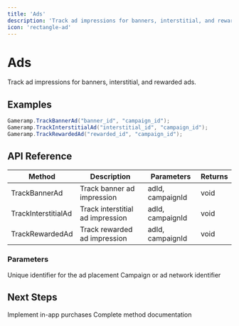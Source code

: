 ```yaml
---
title: 'Ads'
description: 'Track ad impressions for banners, interstitial, and rewarded ads'
icon: 'rectangle-ad'
---
```


# Ads

Track ad impressions for banners, interstitial, and rewarded ads.

## Examples

```csharp
Gameramp.TrackBannerAd("banner_id", "campaign_id");
Gameramp.TrackInterstitialAd("interstitial_id", "campaign_id");
Gameramp.TrackRewardedAd("rewarded_id", "campaign_id");
```

## API Reference

| Method | Description | Parameters | Returns |
|--------|-------------|------------|---------|
| TrackBannerAd | Track banner ad impression | adId, campaignId | void |
| TrackInterstitialAd | Track interstitial ad impression | adId, campaignId | void |
| TrackRewardedAd | Track rewarded ad impression | adId, campaignId | void |

### Parameters

<ParamField path="adId" type="string" required>
  Unique identifier for the ad placement
</ParamField>

<ParamField path="campaignId" type="string" required>
  Campaign or ad network identifier
</ParamField>

## Next Steps

<CardGroup cols={2}>
  <Card
    title="In-App Purchases"
    icon="credit-card"
    href="/sdks/unity/iap"
  >
    Implement in-app purchases
  </Card>
  <Card
    title="API Reference"
    icon="code"
    href="/sdks/unity/api-reference"
  >
    Complete method documentation
  </Card>
</CardGroup>